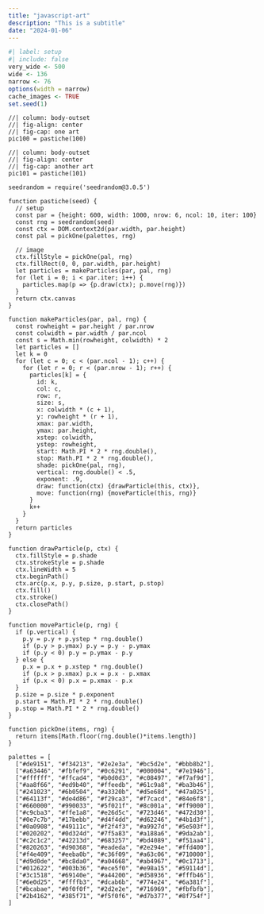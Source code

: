 ```yaml
---
title: "javascript-art"
description: "This is a subtitle"
date: "2024-01-06"
--- 
```


<!--------------- my typical setup ----------------->

```r
#| label: setup
#| include: false
very_wide <- 500
wide <- 136
narrow <- 76
options(width = narrow)
cache_images <- TRUE
set.seed(1)
```

<!--------------- post begins here ----------------->

```ojs
//| column: body-outset
//| fig-align: center
//| fig-cap: one art
pic100 = pastiche(100)
```

```ojs
//| column: body-outset
//| fig-align: center
//| fig-cap: another art
pic101 = pastiche(101)
```

```ojs
seedrandom = require('seedrandom@3.0.5')
```


```ojs
function pastiche(seed) {
  // setup
  const par = {height: 600, width: 1000, nrow: 6, ncol: 10, iter: 100}
  const rng = seedrandom(seed)
  const ctx = DOM.context2d(par.width, par.height)  
  const pal = pickOne(palettes, rng)
  
  // image
  ctx.fillStyle = pickOne(pal, rng)
  ctx.fillRect(0, 0, par.width, par.height)
  let particles = makeParticles(par, pal, rng)
  for (let i = 0; i < par.iter; i++) {
    particles.map(p => {p.draw(ctx); p.move(rng)})
  }
  return ctx.canvas
}
```


```ojs
function makeParticles(par, pal, rng) {
  const rowheight = par.height / par.nrow
  const colwidth = par.width / par.ncol
  const s = Math.min(rowheight, colwidth) * 2
  let particles = []
  let k = 0
  for (let c = 0; c < (par.ncol - 1); c++) {
    for (let r = 0; r < (par.nrow - 1); r++) {
      particles[k] = {
        id: k,
        col: c,
        row: r,
        size: s,
        x: colwidth * (c + 1),
        y: rowheight * (r + 1),
        xmax: par.width,
        ymax: par.height,
        xstep: colwidth,
        ystep: rowheight,
        start: Math.PI * 2 * rng.double(),
        stop: Math.PI * 2 * rng.double(),
        shade: pickOne(pal, rng),
        vertical: rng.double() < .5,
        exponent: .9,
        draw: function(ctx) {drawParticle(this, ctx)},
        move: function(rng) {moveParticle(this, rng)}
      }
      k++
    }
  }
  return particles
}
```

```ojs
function drawParticle(p, ctx) {
  ctx.fillStyle = p.shade
  ctx.strokeStyle = p.shade
  ctx.lineWidth = 5
  ctx.beginPath()
  ctx.arc(p.x, p.y, p.size, p.start, p.stop)
  ctx.fill()
  ctx.stroke()
  ctx.closePath()
}
```    

```ojs
function moveParticle(p, rng) {
  if (p.vertical) {
    p.y = p.y + p.ystep * rng.double()
    if (p.y > p.ymax) p.y = p.y - p.ymax
    if (p.y < 0) p.y = p.ymax - p.y
  } else {
    p.x = p.x + p.xstep * rng.double()
    if (p.x > p.xmax) p.x = p.x - p.xmax
    if (p.x < 0) p.x = p.xmax - p.x
  }
  p.size = p.size * p.exponent
  p.start = Math.PI * 2 * rng.double()
  p.stop = Math.PI * 2 * rng.double()
}
```

```ojs
function pickOne(items, rng) {
  return items[Math.floor(rng.double()*items.length)]
}
```

```ojs
palettes = [
  ["#de9151", "#f34213", "#2e2e3a", "#bc5d2e", "#bbb8b2"],
  ["#a63446", "#fbfef9", "#0c6291", "#000004", "#7e1946"],
  ["#ffffff", "#ffcad4", "#b0d0d3", "#c08497", "#f7af9d"],
  ["#aa8f66", "#ed9b40", "#ffeedb", "#61c9a8", "#ba3b46"],
  ["#241023", "#6b0504", "#a3320b", "#d5e68d", "#47a025"],
  ["#64113f", "#de4d86", "#f29ca3", "#f7cacd", "#84e6f8"],
  ["#660000", "#990033", "#5f021f", "#8c001a", "#ff9000"],
  ["#c9cba3", "#ffe1a8", "#e26d5c", "#723d46", "#472d30"],
  ["#0e7c7b", "#17bebb", "#d4f4dd", "#d62246", "#4b1d3f"],
  ["#0a0908", "#49111c", "#f2f4f3", "#a9927d", "#5e503f"],
  ["#020202", "#0d324d", "#7f5a83", "#a188a6", "#9da2ab"],
  ["#c2c1c2", "#42213d", "#683257", "#bd4089", "#f51aa4"],
  ["#820263", "#d90368", "#eadeda", "#2e294e", "#ffd400"],
  ["#f4e409", "#eeba0b", "#c36f09", "#a63c06", "#710000"],
  ["#d9d0de", "#bc8da0", "#a04668", "#ab4967", "#0c1713"],
  ["#012622", "#003b36", "#ece5f0", "#e98a15", "#59114d"],
  ["#3c1518", "#69140e", "#a44200", "#d58936", "#fffb46"],
  ["#6e0d25", "#ffffb3", "#dcab6b", "#774e24", "#6a381f"],
  ["#bcabae", "#0f0f0f", "#2d2e2e", "#716969", "#fbfbfb"],
  ["#2b4162", "#385f71", "#f5f0f6", "#d7b377", "#8f754f"]
]
```
